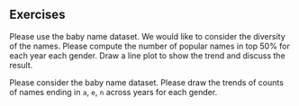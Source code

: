 ## Exercises

::: {#exr-}
Please use the baby name dataset. We would like to consider the diversity of the names. Please compute the number of popular names in top 50% for each year each gender. Draw a line plot to show the trend and discuss the result.
:::



::: {#exr-}
Please consider the baby name dataset. Please draw the trends of counts of names ending in `a`, `e`, `n` across years for each gender.
:::
